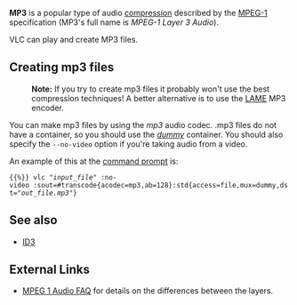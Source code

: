 {{codec audio|id=mp3|encoder=y|mod=avcodec|for=[[dummy]] (raw), [[mpeg]], [[avi]], [[matroska]] and [[mp4]]}}
{{wikipedia|MP3}}
'''MP3''' is a popular type of audio [[compression]] described by the [[MPEG-1]] specification (MP3's full name is ''MPEG-1 Layer 3 Audio'').

VLC can play and create MP3 files.
{{clear}}

== Creating mp3 files ==
: '''Note:''' If you try to create mp3 files it probably won't use the best compression techniques! A better alternative is to use the [[wikipedia:LAME|LAME]] MP3 encoder.

You can make mp3 files by using the ''mp3'' audio codec. .mp3 files do not have a container, so you should use the ''[[dummy]]'' container. You should also specify the <code>--no-video</code> option if you're taking audio from a video.

An example of this at the [[command prompt]] is:
 {{%}} vlc "''input_file''" :no-video :sout=#transcode{acodec=mp3,ab=128}:std{access=file,mux=dummy,dst="''out_file.mp3''"}

== See also ==
* [[ID3]]

== External Links ==
* [http://sound.media.mit.edu/resources/mpeg4/audio/faq/mpeg1.html MPEG 1 Audio FAQ] for details on the differences between the layers.